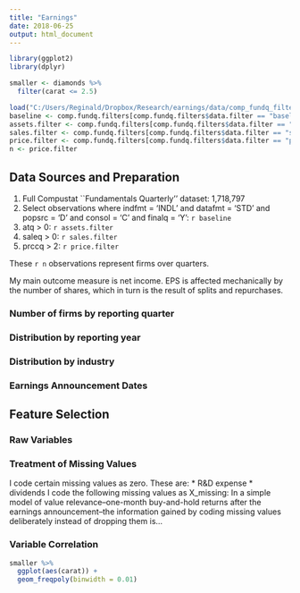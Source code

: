 ```yaml
---
title: "Earnings"
date: 2018-06-25
output: html_document
---
```


```r
library(ggplot2)
library(dplyr)

smaller <- diamonds %>% 
  filter(carat <= 2.5)

load("C:/Users/Reginald/Dropbox/Research/earnings/data/comp_fundq_filters.RData")
baseline <- comp.fundq.filters[comp.fundq.filters$data.filter == "baseline", "obs.remaining"]
assets.filter <- comp.fundq.filters[comp.fundq.filters$data.filter == "atq_gt_0", "obs.remaining"]
sales.filter <- comp.fundq.filters[comp.fundq.filters$data.filter == "saleq_gt_0", "obs.remaining"]
price.filter <- comp.fundq.filters[comp.fundq.filters$data.filter == "prccq_gt_2", "obs.remaining"]
n <- price.filter
```

## Data Sources and Preparation
1. Full Compustat ``Fundamentals Quarterly’’ dataset: 1,718,797
2. Select observations where indfmt = 'INDL' and datafmt = 'STD'  and popsrc = 'D'  and consol = 'C'  and finalq = 'Y': `r baseline`
3. atq > 0: `r assets.filter`
4. saleq > 0: `r sales.filter`
5. prccq > 2: `r price.filter`

These `r n` observations represent firms over quarters.

My main outcome measure is net income. EPS is affected mechanically by the number of shares, which in turn is the result of splits and repurchases.

<!-- Plots -->
### Number of firms by reporting quarter
### Distribution by reporting year
### Distribution by industry

### Earnings Announcement Dates

## Feature Selection

### Raw Variables

### Treatment of Missing Values
I code certain missing values as zero. These are:
* R&D expense
* dividends
I code the following missing values as X_missing:
*
*
In a simple model of value relevance--one-month buy-and-hold returns after the earnings announcement--the information gained by coding missing values deliberately instead of dropping them is...

### Variable Correlation

```r
smaller %>% 
  ggplot(aes(carat)) + 
  geom_freqpoly(binwidth = 0.01)
```